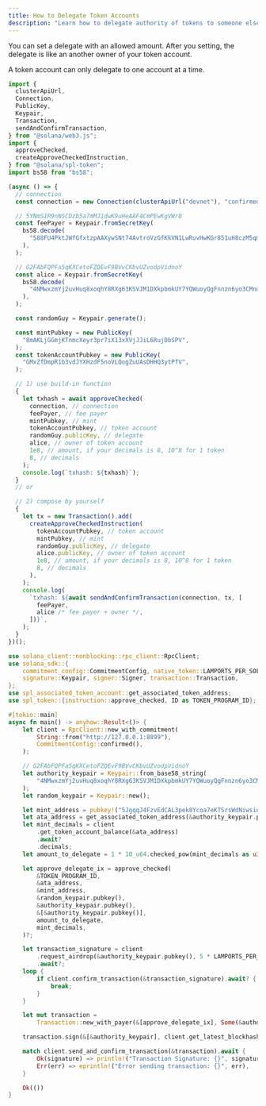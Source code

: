 ```yaml
---
title: How to Delegate Token Accounts
description: "Learn how to delegate authority of tokens to someone else"
---
```


You can set a delegate with an allowed amount. After you setting, the delegate
is like an another owner of your token account.

<Callout type="info">
  A token account can only delegate to one account at a time.
</Callout>


<CodeTabs storage="cookbook">

```typescript !! title="Legacy"
import {
  clusterApiUrl,
  Connection,
  PublicKey,
  Keypair,
  Transaction,
  sendAndConfirmTransaction,
} from "@solana/web3.js";
import {
  approveChecked,
  createApproveCheckedInstruction,
} from "@solana/spl-token";
import bs58 from "bs58";

(async () => {
  // connection
  const connection = new Connection(clusterApiUrl("devnet"), "confirmed");

  // 5YNmS1R9nNSCDzb5a7mMJ1dwK9uHeAAF4CmPEwKgVWr8
  const feePayer = Keypair.fromSecretKey(
    bs58.decode(
      "588FU4PktJWfGfxtzpAAXywSNt74AvtroVzGfKkVN1LwRuvHwKGr851uH8czM5qm4iqLbs1kKoMKtMJG4ATR7Ld2",
    ),
  );

  // G2FAbFQPFa5qKXCetoFZQEvF9BVvCKbvUZvodpVidnoY
  const alice = Keypair.fromSecretKey(
    bs58.decode(
      "4NMwxzmYj2uvHuq8xoqhY8RXg63KSVJM1DXkpbmkUY7YQWuoyQgFnnzn6yo3CMnqZasnNPNuAT2TLwQsCaKkUddp",
    ),
  );

  const randomGuy = Keypair.generate();

  const mintPubkey = new PublicKey(
    "8mAKLjGGmjKTnmcXeyr3pr7iX13xXVjJJiL6RujDbSPV",
  );
  const tokenAccountPubkey = new PublicKey(
    "GMxZfDmpR1b3vdJYXHzdF5noVLQogZuUAsDHHQ3ytPfV",
  );

  // 1) use build-in function
  {
    let txhash = await approveChecked(
      connection, // connection
      feePayer, // fee payer
      mintPubkey, // mint
      tokenAccountPubkey, // token account
      randomGuy.publicKey, // delegate
      alice, // owner of token account
      1e8, // amount, if your decimals is 8, 10^8 for 1 token
      8, // decimals
    );
    console.log(`txhash: ${txhash}`);
  }
  // or

  // 2) compose by yourself
  {
    let tx = new Transaction().add(
      createApproveCheckedInstruction(
        tokenAccountPubkey, // token account
        mintPubkey, // mint
        randomGuy.publicKey, // delegate
        alice.publicKey, // owner of token account
        1e8, // amount, if your decimals is 8, 10^8 for 1 token
        8, // decimals
      ),
    );
    console.log(
      `txhash: ${await sendAndConfirmTransaction(connection, tx, [
        feePayer,
        alice /* fee payer + owner */,
      ])}`,
    );
  }
})();
```

```rust !! title="Rust"
use solana_client::nonblocking::rpc_client::RpcClient;
use solana_sdk::{
    commitment_config::CommitmentConfig, native_token::LAMPORTS_PER_SOL, pubkey,
    signature::Keypair, signer::Signer, transaction::Transaction,
};
use spl_associated_token_account::get_associated_token_address;
use spl_token::{instruction::approve_checked, ID as TOKEN_PROGRAM_ID};

#[tokio::main]
async fn main() -> anyhow::Result<()> {
    let client = RpcClient::new_with_commitment(
        String::from("http://127.0.0.1:8899"),
        CommitmentConfig::confirmed(),
    );

    // G2FAbFQPFa5qKXCetoFZQEvF9BVvCKbvUZvodpVidnoY
    let authority_keypair = Keypair::from_base58_string(
        "4NMwxzmYj2uvHuq8xoqhY8RXg63KSVJM1DXkpbmkUY7YQWuoyQgFnnzn6yo3CMnqZasnNPNuAT2TLwQsCaKkUddp",
    );
    let random_keypair = Keypair::new();

    let mint_address = pubkey!("5JgqqJ4FzvEdCAL3pek8Ycoa7eKTSrsWdNiwsiqURaty"); // replace with mint address
    let ata_address = get_associated_token_address(&authority_keypair.pubkey(), &mint_address);
    let mint_decimals = client
        .get_token_account_balance(&ata_address)
        .await?
        .decimals;
    let amount_to_delegate = 1 * 10_u64.checked_pow(mint_decimals as u32).unwrap(); // 1 token

    let approve_delegate_ix = approve_checked(
        &TOKEN_PROGRAM_ID,
        &ata_address,
        &mint_address,
        &random_keypair.pubkey(),
        &authority_keypair.pubkey(),
        &[&authority_keypair.pubkey()],
        amount_to_delegate,
        mint_decimals,
    )?;

    let transaction_signature = client
        .request_airdrop(&authority_keypair.pubkey(), 5 * LAMPORTS_PER_SOL)
        .await?;
    loop {
        if client.confirm_transaction(&transaction_signature).await? {
            break;
        }
    }

    let mut transaction =
        Transaction::new_with_payer(&[approve_delegate_ix], Some(&authority_keypair.pubkey()));

    transaction.sign(&[&authority_keypair], client.get_latest_blockhash().await?);

    match client.send_and_confirm_transaction(&transaction).await {
        Ok(signature) => println!("Transaction Signature: {}", signature),
        Err(err) => eprintln!("Error sending transaction: {}", err),
    }

    Ok(())
}
```

</CodeTabs>

